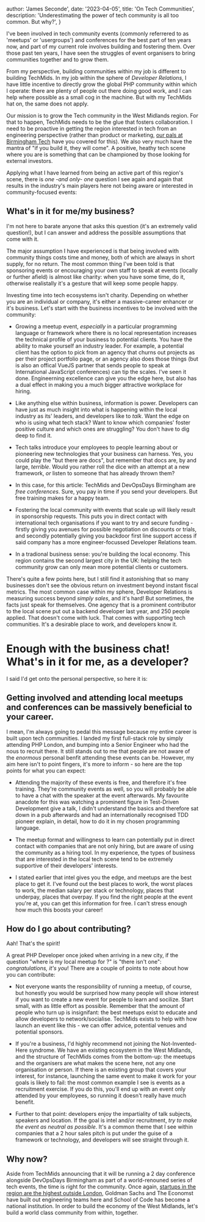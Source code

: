 
  author: 'James Seconde',
  date: '2023-04-05',
  title: 'On Tech Communities',
  description:
    'Underestimating the power of tech community is all too common. But why?',
}


I've been involved in tech community events (commonly referrered to as 'meetups' or 'usergroups') and conferences for the best part of ten years now,
and part of my current role involves building and fostering them. Over those past ten years, I have seen the struggles of event
organisers to bring communities together and to grow them.

From my perspective, building communities within my job is different to building TechMids. In my job within the sphere of _Developer Relations_,
I have little incentive to directly grow the global PHP community within which I operate: there are plenty of people out there doing good work, and I can
help where possible as a small cog in the machine. But with my TechMids hat on, the same does not apply.

Our mission is to grow the Tech community in the West Midlands region. For that to happen, TechMids needs to be the glue that fosters collaboration.
I need to be proactive in getting the region interested in tech from an engineering perspective (rather than product or marketing, [our pals at 
Birmingham Tech](https://birmingham.tech/) have you covered for this). We also very much have the mantra of "if you build it, they will come". A positive, heathy tech scene where you are is something that can be
championed by those looking for external investors.

Applying what I have learned from being an active part of this region's scene, there is *one -and only- one* question I see again and again that results in the industry's main
players here not being aware or interested in community-focused events:

## What's in it for me/my business?

I'm not here to barate anyone that asks this question (it's an extremely valid question!), but I can answer and address the possible assumptions that come with it.

The major assumption I have experienced is that being involved with community things costs time and money, both of which are always in short supply, for no return. The most common
thing I've been told is that sponsoring events or encouraging your own staff to speak at events (locally or further afield) is almost like charity: when you have some time, do it, otherwise realistally 
it's a gesture that will keep some people happy.

Investing time into tech ecosystems isn't charity. Depending on whether you are an individual or company, it's either a massive-career enhancer or it's business. Let's start with the 
business incentives to be involved with the community:

* Growing a meetup event, *especially* in a particular programming language or framework where there is no local representation increases the technical profile of your business 
to potential clients. You have the ability to make yourself an industry leader. For example, a potential client has the option to pick from an agency that churns out projects as per
their project portfolio page, or an agency also does those things (but is also an offical VueJS partner that sends people to speak at International JavaScript conferences) can tip the scales. 
I've seen it done. Engineerning excellence can give you the edge here, but also has a dual effect in making you a much bigger attractive workplace for hiring.

* Like anything else within business, information is power. Developers can have just as much insight into what is happening within the local industry as its' leaders,
and developers like to *talk*. Want the edge on who is using what tech stack? Want to know which companies' foster positive culture and which ones are struggling? You don't have
to dig deep to find it.

* Tech talks introduce your employees to people learning about or pioneering new technologies that your business can harness. Yes, you could play the "but there are docs", but
remember that docs are, by and large, _terrible_. Would you rather roll the dice with an attempt at a new framework, *or* listen to someone that has already thrown them?

* In this case, for this article: TechMids and DevOpsDays Birmingham are *free conferences*. Sure, you pay in time if you send your developers. But free training makes for a happy
team.

* Fostering the local community with events that scale up will likely result in sponsorship requests. This puts you in direct contact with international tech organisations if you
want to try and secure funding - firstly giving you avenues for possible negotiation on discounts or trials, and secondly potentially giving you backdoor first line support access
if said company has a more engineer-focussed Developer Relations team.

* In a tradional business sense: you're building the local economy. This region contains the second largest city in the UK: helping the tech community grow can only mean more potential
clients or customers.

There's quite a few points here, but I still find it astonishing that so many businesses don't see the obvious return on investment beyond instant fiscal metrics. The most common
case within my sphere, Developer Relations is measuring success beyond _simply sales_, and it's hard! But sometimes, the facts just speak for themselves. One agency that is
a prominent contributor to the local scene put out a backend developer last year, and 250 people applied. That doesn't come with luck. That comes with supporting tech communities.
It's a desirable place to work, and developers know it.

# Enough with the business chat! What's in it for me, as a developer?

I said I'd get onto the personal perspective, so here it is:

## Getting involved and attending local meetups and conferences can be massively beneficial to your career.

I mean, I'm always going to pedal this message because my entire career is built upon tech communities. I landed my first full-stack role by simply attending PHP London, and
bumping into a Senior Engineer who had the nous to recruit there. It still stands out to me that people are not aware of the _enormous_ personal 
benfit attending these events can be. However, my aim here isn't to point fingers, it's more to inform - so here are the top points for what you can expect:

* Attending the majority of these events is free, and therefore it's free training. They're community events as well, so you will probably be able to have a chat with 
the speaker at the event afterwards. My favourite anacdote for this was watching a prominent figure in Test-Driven Development give a talk, I didn't understand the basics
and therefore sat down in a pub afterwards and had an internationally recognised TDD pioneer explain, in detail, how to do it in my chosen programming language.

* The meetup format and willingness to learn can potentially put in direct contact with companies that are not only hiring, but are aware of using the community as a hiring tool.
In my experience, the types of business that are interested in the local tech scene tend to be extremely supportive of their developers' interests.

* I stated earlier that intel gives you the edge, and meetups are the best place to get it. I've found out the best places to work, the worst places to work, the median salary per
stack or technology, places that underpay, places that overpay. If you find the right people at the event you're at, you can get this information for free. I can't stress enough
how much this boosts your career!

## How do I go about contributing?

Aah! That's the spirit!

A great PHP Developer once joked when arriving in a new city, if the question "where is my local meetup for <x>?" is "there isn't one": _congratulations, it's you_! There are a couple
of points to note about how you can contribute:

* Not everyone wants the responsibility of running a meetup, of course, but honestly you would be surprised how many people will show interest if you want to create a new event for people to learn and
socilize. Start small, with as little effort as possible. Remember that the amount of people who turn up is insignifant: the best meetups exist to educate and allow developers to network/socialise.
TechMids exists to help with how launch an event like this - we can offer advice, potential venues and potential sponsors.

* If you're a business, I'd highly recommend not joining the Not-Invented-Here syndrome. We have an existing ecosystem in the West Midlands, and the structure of TechMids comes from the bottom-up: the
meetups and the organisers are what makes the scene here, not any one organisation or person. If there is an existing group that covers your interest, for instance, launching the same 
event to make it work for your goals is likely to fail: the most common example I see is events as a recruitment exercise. If you do this, you'll end up with an event only attended by
your employees, so running it doesn't really have much benefit.

* Further to that point: developers enjoy the impartiality of talk subjects, speakers and location. If the goal is intel and/or recruitment, *try to make the event as neutral as possible*.
It's a common theme that I see within companies that a 2 hour sales pitch is put under the guise of a framework or technology, and developers will see straight through it.

## Why now?

Aside from TechMids announcing that it will be running a 2 day conference alongside DevOpsDays Birmingham as part of a world-renouned series of tech events, the time is right for the 
community. Once again, [startups in the region are the highest outside London](https://www.thebusinessdesk.com/westmidlands/news/2072830-west-midlands-start-ups-hit-nine-month-high),
Goldman Sachs and The Economst have built out engineering teams here and School of Code has become a national institution. In order to build the economy of the West Midlands, let's build
a world class community from within, together.